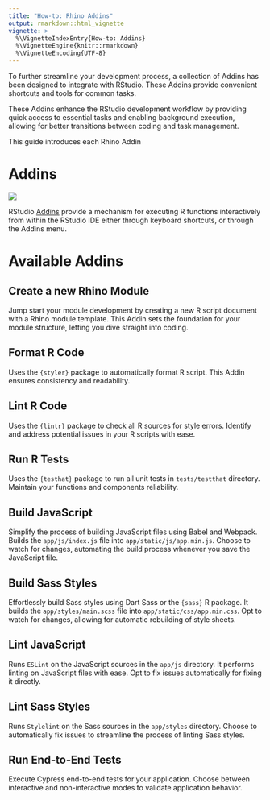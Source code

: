 ```yaml
---
title: "How-to: Rhino Addins"
output: rmarkdown::html_vignette
vignette: >
  %\VignetteIndexEntry{How-to: Addins}
  %\VignetteEngine{knitr::rmarkdown}
  %\VignetteEncoding{UTF-8}
---
```


To further streamline your development process, a collection of Addins has been designed to integrate with RStudio. These Addins provide convenient shortcuts and tools for common tasks.

These Addins enhance the RStudio development workflow by providing quick access to essential tasks and enabling background execution, allowing for better transitions between coding and task management.

This guide introduces each Rhino Addin

# Addins

![](images/rhino_addins.png)

RStudio [Addins](https://rstudio.github.io/rstudioaddins/) provide a mechanism for executing R functions interactively from within the RStudio IDE either through keyboard shortcuts, or through the Addins menu.


# Available Addins

## Create a new Rhino Module

Jump start your module development by creating a new R script document with a Rhino module template. This Addin sets the foundation for your module structure, letting you dive straight into coding.

## Format R Code

Uses the `{styler}` package to automatically format R script. This Addin ensures consistency and readability.

## Lint R Code

Uses the `{lintr}` package to check all R sources for style errors. Identify and address potential issues in your R scripts with ease.

## Run R Tests

Uses the `{testhat}` package to run all unit tests in `tests/testthat` directory. Maintain your functions and components reliability.

## Build JavaScript

Simplify the process of building JavaScript files using Babel and Webpack. Builds the `app/js/index.js` file into `app/static/js/app.min.js`. Choose to watch for changes, automating the build process whenever you save the JavaScript file.

## Build Sass Styles

Effortlessly build Sass styles using Dart Sass or the `{sass}` R package. It builds the `app/styles/main.scss` file into `app/static/css/app.min.css`. Opt to watch for changes, allowing for automatic rebuilding of style sheets.

## Lint JavaScript

Runs `ESLint` on the JavaScript sources in the `app/js` directory. It performs linting on JavaScript files with ease. Opt to fix issues automatically for fixing it directly.

## Lint Sass Styles

Runs `Stylelint` on the Sass sources in the `app/styles` directory. Choose to automatically fix issues to streamline the process of linting Sass styles.

## Run End-to-End Tests

Execute Cypress end-to-end tests for your application. Choose between interactive and non-interactive modes to validate application behavior.
